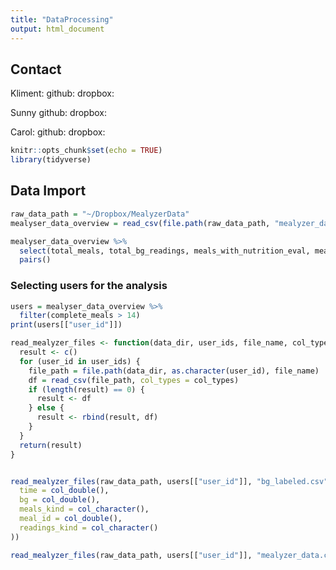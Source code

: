 ```yaml
---
title: "DataProcessing"
output: html_document
---
```


## Contact
Kliment: 
github:
dropbox:

Sunny
github:
dropbox:

Carol:
github:
dropbox:





```r
knitr::opts_chunk$set(echo = TRUE)
library(tidyverse)
```

## Data Import


```r
raw_data_path = "~/Dropbox/MealyzerData"
mealyser_data_overview = read_csv(file.path(raw_data_path, "mealyzer_data_overview.csv"), col_types = cols())
```
```r
mealyser_data_overview %>%
  select(total_meals, total_bg_readings, meals_with_nutrition_eval, meals_with_pre_post_bg, complete_meals) %>%
  pairs()
```


### Selecting users for the analysis

```r
users = mealyser_data_overview %>%
  filter(complete_meals > 14)
print(users[["user_id"]])
```

```r
read_mealyzer_files <- function(data_dir, user_ids, file_name, col_types) {
  result <- c()
  for (user_id in user_ids) {
    file_path = file.path(data_dir, as.character(user_id), file_name)
    df = read_csv(file_path, col_types = col_types)
    if (length(result) == 0) {
      result <- df
    } else {
      result <- rbind(result, df)
    }
  }
  return(result)
}


read_mealyzer_files(raw_data_path, users[["user_id"]], "bg_labeled.csv", col_types = cols(
  time = col_double(),
  bg = col_double(),
  meals_kind = col_character(),
  meal_id = col_double(),
  readings_kind = col_character()
))
```

```r
read_mealyzer_files(raw_data_path, users[["user_id"]], "mealyzer_data.csv", col_types = cols())
```

